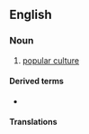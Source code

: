 {{also|pop-culture}}
==English==

===Noun===
{{wikipedia}}

{{en-noun|-|s}}

# [[popular culture]]

====Derived terms====
* {{l|en|pop-cultural}}

====Translations====
{{trans-see|popular culture}}